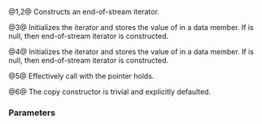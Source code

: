 {{cpp/iterator/istreambuf_iterator/title|istreambuf_iterator}}
{{cpp/iterator/istreambuf_iterator/navbar}}
{{dcl begin}}
{{dcl rev multi|num=1
|until1=c++11|dcl1=
istreambuf_iterator() throw();
|dcl2=
constexpr istreambuf_iterator() noexcept;
}}
{{dcl|num=2|since=c++20|1=
constexpr istreambuf_iterator( std::default_sentinel_t ) noexcept;
}}
{{dcl rev multi|num=3
|until1=c++11|dcl1=
istreambuf_iterator( std::basic_istream&lt;CharT,Traits&gt;&amp; is ) throw();
|dcl2=
istreambuf_iterator( std::basic_istream&lt;CharT,Traits&gt;&amp; is ) noexcept;
}}
{{dcl rev multi|num=4
|until1=c++11|dcl1=
istreambuf_iterator( std::basic_streambuf&lt;CharT,Traits&gt;* s ) throw();
|dcl2=
istreambuf_iterator( std::basic_streambuf&lt;CharT,Traits&gt;* s ) noexcept;
}}
{{dcl rev multi|num=5
|until1=c++11|dcl1=
istreambuf_iterator( const /* proxy */&amp; p ) throw();
|dcl2=
istreambuf_iterator( const /* proxy */&amp; p ) noexcept;
}}
{{dcl|since=c++11|num=6|1=
istreambuf_iterator( const istreambuf_iterator&amp; ) noexcept = default;
}}
{{dcl end}}

@1,2@ Constructs an end-of-stream iterator.

@3@ Initializes the iterator and stores the value of {{c|is.rdbuf()}} in a data member. If {{c|is.rdbuf()}} is null, then end-of-stream iterator is constructed. 

@4@ Initializes the iterator and stores the value of {{c|s}} in a data member. If {{c|s}} is null, then end-of-stream iterator is constructed.

@5@ Effectively call {{v|3}} with the {{tt|streambuf_type*}} pointer {{c|p}} holds.

@6@ The copy constructor is trivial and explicitly defaulted.

{{rrev|until=c++11|
The copy constructor is effectively implicitly declared and not guaranteed to be trivial.
}}

===Parameters===
{{par begin}}
{{par|is|stream to obtain the stream buffer from}}
{{par|s|stream buffer to initialize the iterator with}}
{{par|p|object of the implementation-defined proxy type}}
{{par end}}

{{langlinks|es|ja|ru|zh}}